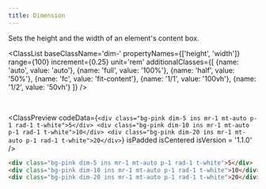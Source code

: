 ```yaml
---
title: Dimension
---
```



Sets the height and the width of an element's content box.

<ClassList 
  baseClassName='dim-' 
  propertyNames={['height', 'width']} 
  range={100} 
  increment={0.25} 
  unit='rem' 
  additionalClasses={[
    {name: 'auto', value: 'auto'},
    {name: 'full', value: '100%'},
    {name: 'half', value: '50%'},
    {name: 'fc', value: 'fit-content'},
    {name: '1/1', value: '100vh'},
    {name: '1/2', value: '50vh'}
  ]} 
/>

<br />

<ClassPreview
  codeData={`
    <div class="bg-pink dim-5 ins mr-1 mt-auto p-1 rad-1 t-white">5</div>
    <div class="bg-pink dim-10 ins mr-1 mt-auto p-1 rad-1 t-white">10</div>
    <div class="bg-pink dim-20 ins mr-1 mt-auto p-1 rad-1 t-white">20</div>
  `}
  isPadded
  isCentered
  isVersion = '1.1.0'
/>

```html
<div class="bg-pink dim-5 ins mr-1 mt-auto p-1 rad-1 t-white">5</div>
<div class="bg-pink dim-10 ins mr-1 mt-auto p-1 rad-1 t-white">10</div>
<div class="bg-pink dim-20 ins mr-1 mt-auto p-1 rad-1 t-white">20</div>
```